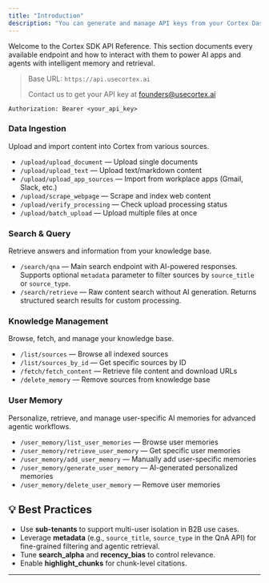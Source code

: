 ```yaml
---
title: "Introduction"
description: "You can generate and manage API keys from your Cortex Dashboard. All endpoints require an API key sent as a Bearer token in the Authorization header."
---
```


Welcome to the Cortex SDK API Reference. This section documents every available endpoint and how to interact with them to power AI apps and agents with intelligent memory and retrieval.

> Base URL: `https://api.usecortex.ai`
>
> Contact us to get your API key at [founders@usecortex.ai](mailto:founders@usecortex.ai)

```mdx
Authorization: Bearer <your_api_key>
```

### **Data Ingestion**

Upload and import content into Cortex from various sources.

- `/upload/upload_document` — Upload single documents
- `/upload/upload_text` — Upload text/markdown content
- `/upload/upload_app_sources` — Import from workplace apps (Gmail, Slack, etc.)
- `/upload/scrape_webpage` — Scrape and index web content
- `/upload/verify_processing` — Check upload processing status
- `/upload/batch_upload` — Upload multiple files at once

### **Search & Query**

Retrieve answers and information from your knowledge base.

- `/search/qna` — Main search endpoint with AI-powered responses. Supports optional `metadata` parameter to filter sources by `source_title` or `source_type`.
- `/search/retrieve` — Raw content search without AI generation. Returns structured search results for custom processing.

### **Knowledge Management**

Browse, fetch, and manage your knowledge base.

- `/list/sources` — Browse all indexed sources
- `/list/sources_by_id` — Get specific sources by ID
- `/fetch/fetch_content` — Retrieve file content and download URLs
- `/delete_memory` — Remove sources from knowledge base

### **User Memory**

Personalize, retrieve, and manage user-specific AI memories for advanced agentic workflows.

- `/user_memory/list_user_memories` — Browse user memories
- `/user_memory/retrieve_user_memory` — Get specific user memories
- `/user_memory/add_user_memory` — Manually add user-specific memories
- `/user_memory/generate_user_memory` — AI-generated personalized memories
- `/user_memory/delete_user_memory` — Remove user memories

## 💡 Best Practices

- Use **sub-tenants** to support multi-user isolation in B2B use cases.
- Leverage **metadata** (e.g., `source_title`, `source_type` in the QnA API) for fine-grained filtering and agentic retrieval.
- Tune **search_alpha** and **recency_bias** to control relevance.
- Enable **highlight_chunks** for chunk-level citations.

---